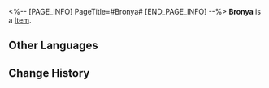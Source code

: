 <%-- [PAGE_INFO]
PageTitle=#Bronya#
[END_PAGE_INFO] --%>
{{Item Infobox
|id          = 250101
|image       = Item Bronya.png
|type        = 
|invCategory = 
|rarity      = 5
|effect      = 
|description = 
}}
'''Bronya''' is a [[Item]].

==Other Languages==
{{Other Languages
|en   = Bronya
|zhs  = 布洛妮娅
|zht  = 布洛妮婭
|ja   = ブローニャ
|ko   = 브로냐
|es   = Bronya
|fr   = Bronya
|ru   = Броня
|th   = Bronya
|vi   = Bronya
|de   = Bronya
|id   = Bronya
|pt   = Bronya
}}

==Change History==
{{Change History|2.0}}